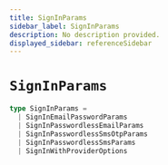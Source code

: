 ```yaml
---
title: SignInParams
sidebar_label: SignInParams
description: No description provided.
displayed_sidebar: referenceSidebar
---
```


# `SignInParams`

```ts
type SignInParams =
  | SignInEmailPasswordParams
  | SignInPasswordlessEmailParams
  | SignInPasswordlessSmsOtpParams
  | SignInPasswordlessSmsParams
  | SignInWithProviderOptions
```
